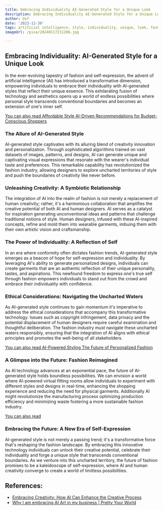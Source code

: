 ```yaml
---
title: Embracing Individuality AI-Generated Style for a Unique Look
description: Embracing Individuality AI-Generated Style for a Unique Look
author: Usf
date: '2023-12-30'
tags: artificial intelligence, style, individuality, unique, look, fashion
imageUrl: /pixa/20240117231206.jpg

---
```

## Embracing Individuality: AI-Generated Style for a Unique Look

In the ever-evolving tapestry of fashion and self-expression, the  advent of artificial intelligence (AI) has  introduced a transformative dimension, empowering individuals to embrace their individuality with AI-generated styles that  reflect their  unique essence. This exhilarating fusion of technology and aesthetics opens up a world of endless possibilities where personal style  transcends conventional boundaries and becomes an extension of one's inner self.

[You  can also read Affordable Style AI-Driven Recommendations for Budget-Conscious Shoppers](Affordable%20Style%20AI-Driven%20Recommendations%20for%20Budget-Conscious%20Shoppers)


### The Allure of AI-Generated  Style

AI-generated style captivates with its alluring blend of creativity innovation and personalization.  Through sophisticated  algorithms  trained on vast datasets of images, patterns, and  designs, AI can generate unique and captivating visual expressions that resonate with the wearer's individual taste and preferences. This remarkable capability has revolutionized the fashion industry, allowing designers to explore uncharted territories of style and push  the boundaries of creativity  like never before.

### Unleashing  Creativity: A Symbiotic Relationship

The integration of AI into the  realm of fashion is not merely a replacement of human creativity; rather, it's a harmonious collaboration that amplifies  the creative potential of both AI  and human designers. AI serves as a catalyst for inspiration generating unconventional ideas  and patterns that challenge traditional  notions of style. Human designers, infused with these AI-inspired concepts, refine and mold them into wearable garments, imbuing them with their  own artistic vision and craftsmanship.

### The Power of Individuality: A Reflection of Self

In an era where conformity often dictates fashion trends, AI-generated style emerges as a  beacon of hope for self-expression and individuality. By leveraging AI's ability to  generate personalized designs, individuals can create  garments that are an authentic reflection of their unique personality, tastes, and aspirations. This newfound freedom to express one's true self through  fashion empowers individuals  to stand out from the crowd and embrace their individuality with confidence.

###  Ethical Considerations: Navigating the Uncharted Waters

As AI-generated style continues to gain momentum it's imperative to address the ethical considerations that  accompany  this transformative technology. Issues such as copyright infringement, data privacy and the potential displacement of  human designers  require careful examination and  thoughtful deliberation. The fashion  industry must navigate these uncharted  waters responsibly, ensuring that  the integration of AI aligns with ethical principles and promotes the well-being  of  all stakeholders.

[You can also read AI-Powered Styling The  Future of Personalized Fashion](AI-Powered%20Styling%20The%20Future%20of%20Personalized%20Fashion)


### A  Glimpse into the Future: Fashion Reimagined

As AI technology advances at  an exponential pace, the future of AI-generated style holds boundless  possibilities. We can  envision a  world where AI-powered  virtual fitting rooms allow individuals to experiment with different styles and designs in real-time, enhancing the shopping experience and reducing the  need for physical garments. Additionally AI might revolutionize the manufacturing process optimizing production efficiency and minimizing waste fostering a more sustainable fashion industry.

[You can also read ]()


###  Embracing the  Future: A New Era of Self-Expression

AI-generated style is not merely a passing trend; it's a transformative force that's reshaping the fashion landscape. By  embracing  this innovative  technology individuals can unlock their creative potential, celebrate  their individuality and forge  a unique style that transcends conventional boundaries. As we venture into this uncharted territory, the future of fashion promises  to be a kaleidoscope of self-expression, where AI and human creativity converge to create  a world of limitless possibilities.

## References:
- [Embracing Creativity: How AI Can Enhance the Creative Process](https://www.sps.nyu.edu/homepage/emerging-technologies-collaborative/blog/2023/embracing-creativity-how-ai-can-enhance-the-creative-process.html)
- [Why I am embracing AI Art in my business | Pretty Your World](https://www.prettyyourworld.com/embracing-ai-art.html)
